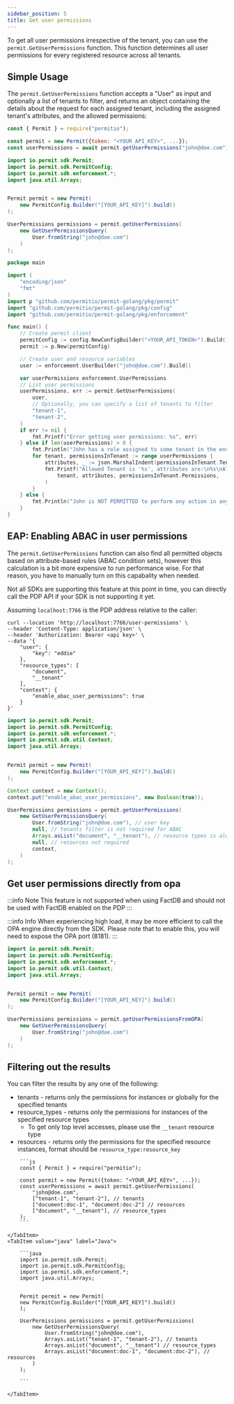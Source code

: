 ```yaml
---
sidebar_position: 5
title: Get user permissions
---
```




To get all user permissions irrespective of the tenant, you can use the `permit.GetUserPermissions` function.
This function determines all user permissions for every registered resource across all tenants.

## Simple Usage

The `permit.GetUserPermissions` function accepts a "User" as input and optionally a list of tenants to filter,
and returns an object containing the details about the request for each assigned tenant,
including the assigned tenant's attributes, and the allowed permissions:

<Tabs groupId="language">
<TabItem value="nodejs" label="Node.js">

```js
const { Permit } = require("permitio");

const permit = new Permit({token: "<YOUR_API_KEY>", ...});
const userPermissions = await permit.getUserPermissions("john@doe.com");
```

</TabItem>
<TabItem value="java" label="Java">

```java
import io.permit.sdk.Permit;
import io.permit.sdk.PermitConfig;
import io.permit.sdk.enforcement.*;
import java.util.Arrays;


Permit permit = new Permit(
    new PermitConfig.Builder("[YOUR_API_KEY]").build()
);

UserPermissions permissions = permit.getUserPermissions(
	new GetUserPermissionsQuery(
		User.fromString("john@doe.com")
	)
);

```

</TabItem>
<TabItem value="golang" label="GoLang">

```go
package main

import (
	"encoding/json"
	"fmt"
)
import p "github.com/permitio/permit-golang/pkg/permit"
import "github.com/permitio/permit-golang/pkg/config"
import "github.com/permitio/permit-golang/pkg/enforcement"

func main() {
	// Create permit client
	permitConfig := config.NewConfigBuilder("<YOUR_API_TOKEN>").Build()
	permit := p.New(permitConfig)

	// Create user and resource variables
	user := enforcement.UserBuilder("john@doe.com").Build()

	var userPermissions enforcement.UserPermissions
	// List user permissions
	userPermissions, err := permit.GetUserPermissions(
		user,
		// Optionally, you can specify a list of tenants to filter
		"tenant-1",
		"tenant-2",
    )
	if err != nil {
		fmt.Printf("Error getting user permissions: %s", err)
	} else if len(userPermissions) > 0 {
		fmt.Println("John has a role assigned to some tenant in the environment")
		for tenant, permissionsInTenant := range userPermissions {
			attributes, _ := json.MarshalIndent(permissionsInTenant.Tenant.Attributes, "", "\t")
			fmt.Printf("Allowed Tenant is '%s', attributes are:\n%s\nAllowed permissions are:\n%+q",
				tenant, attributes, permissionsInTenant.Permissions,
			)
		}
	} else {
		fmt.Println("John is NOT PERMITTED to perform any action in any tenant in the environment")
	}
}

```

</TabItem>
</Tabs>

## EAP: Enabling ABAC in user permissions

The `permit.GetUserPermissions` function can also find all permitted objects based on
attribute-based rules (ABAC condition sets), however this calculation is a bit more
expensive to run performance wise. For that reason, you have to manually turn on
this capabality when needed.

Not all SDKs are supporting this feature at this point in time,
you can directly call the PDP API if your SDK is not supporting it yet.

<Tabs groupId="language">
<TabItem value="curl" label="cURL">

Assuming `localhost:7766` is the PDP address relative to the caller:

```
curl --location 'http://localhost:7766/user-permissions' \
--header 'Content-Type: application/json' \
--header 'Authorization: Bearer <api key>' \
--data '{
    "user": {
        "key": "eddie"
    },
    "resource_types": [
        "document",
        "__tenant"
    ],
    "context": {
        "enable_abac_user_permissions": true
    }
}'
```

</TabItem>
<TabItem value="java" label="Java">

```java
import io.permit.sdk.Permit;
import io.permit.sdk.PermitConfig;
import io.permit.sdk.enforcement.*;
import io.permit.sdk.util.Context;
import java.util.Arrays;


Permit permit = new Permit(
    new PermitConfig.Builder("[YOUR_API_KEY]").build()
);

Context context = new Context();
context.put("enable_abac_user_permissions", new Boolean(true));

UserPermissions permissions = permit.getUserPermissions(
	new GetUserPermissionsQuery(
		User.fromString("john@doe.com"), // user key
		null, // tenants filter is not required for ABAC
		Arrays.asList("document", "__tenant"), // resource types is always required for ABAC, __tenants is required to not ignore RBAC-based permissions
		null, // resources not required
		context,
	)
);

```

##  Get user permissions directly from opa

:::info Note
This feature is not supported when using FactDB and should not be used with FactDB enabled on the PDP
:::

:::info Info
When experiencing high load, it may be more efficient to call the OPA engine directly from the SDK.
Please note that to enable this, you will need to expose the OPA port (8181).
:::

```java
import io.permit.sdk.Permit;
import io.permit.sdk.PermitConfig;
import io.permit.sdk.enforcement.*;
import io.permit.sdk.util.Context;
import java.util.Arrays;


Permit permit = new Permit(
    new PermitConfig.Builder("[YOUR_API_KEY]").build()
);

UserPermissions permissions = permit.getUserPermissionsFromOPA(
	new GetUserPermissionsQuery(
		User.fromString("john@doe.com")
	)
);

```	
</TabItem>
</Tabs>

## Filtering out the results

You can filter the results by any one of the following:
- tenants - returns only the permissions for instances or globally for the specified tenants
- resource_types - returns only the permissions for instances of the specified resource types
  - To get only top level accesses, please use the `__tenant` resource type
- resources - returns only the permissions for the specified resource instances, format should be `resource_type:resource_key`

<Tabs groupId="language">
    <TabItem value="nodejs" label="Node.js">

        ```js
        const { Permit } = require("permitio");

        const permit = new Permit({token: "<YOUR_API_KEY>", ...});
        const userPermissions = await permit.getUserPermissions(
            "john@doe.com",
            ["tenant-1", "tenant-2"], // tenants
            ["document:doc-1", "document:doc-2"] // resources
            ["document", "__tenant"], // resource_types
        );
        ```

    </TabItem>
    <TabItem value="java" label="Java">

        ```java
        import io.permit.sdk.Permit;
        import io.permit.sdk.PermitConfig;
        import io.permit.sdk.enforcement.*;
        import java.util.Arrays;


        Permit permit = new Permit(
        new PermitConfig.Builder("[YOUR_API_KEY]").build()
        );

        UserPermissions permissions = permit.getUserPermissions(
            new GetUserPermissionsQuery(
                User.fromString("john@doe.com"),
                Arrays.asList("tenant-1", "tenant-2"), // tenants
                Arrays.asList("document", "__tenant") // resource_types
                Arrays.asList("document:doc-1", "document:doc-2"), // resources
            )
        );

        ```

    </TabItem>
</Tabs>